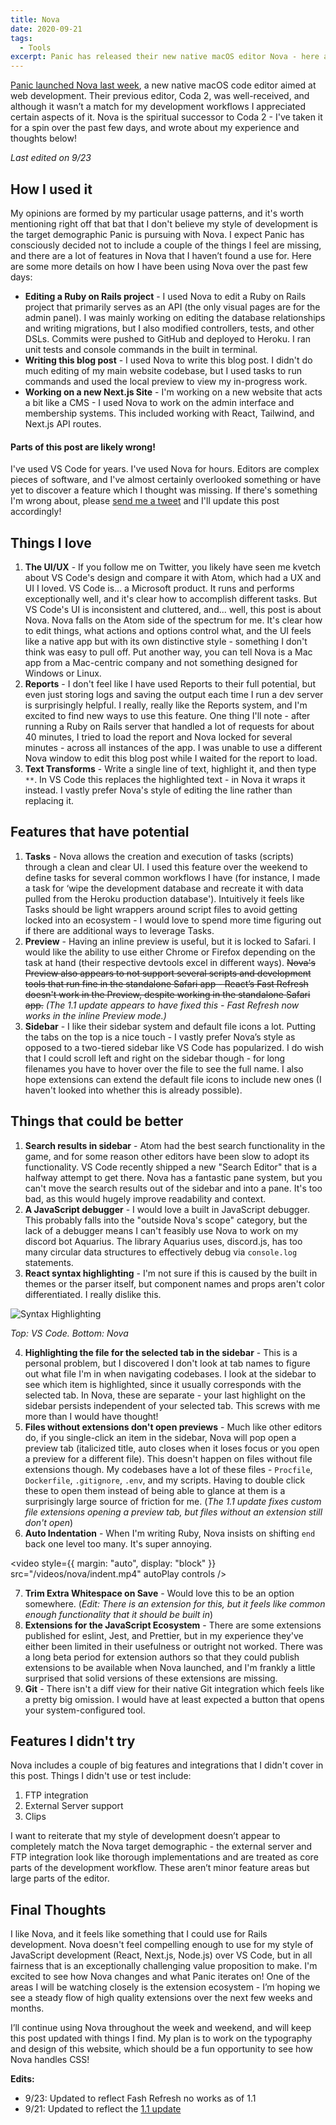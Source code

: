 ```yaml
---
title: Nova
date: 2020-09-21
tags:
  - Tools
excerpt: Panic has released their new native macOS editor Nova - here are my thoughts after trying it out for a few days!
---
```


[Panic launched Nova last week](https://nova.app), a new native macOS code editor aimed at web development. Their previous editor, Coda 2, was well-received, and although it wasn’t a match for my development workflows I appreciated certain aspects of it. Nova is the spiritual successor to Coda 2 - I've taken it for a spin over the past few days, and wrote about my experience and thoughts below!

_Last edited on 9/23_

## How I used it

My opinions are formed by my particular usage patterns, and it's worth mentioning right off that bat that I don't believe my style of development is the target demographic Panic is pursuing with Nova. I expect Panic has consciously decided not to include a couple of the things I feel are missing, and there are a lot of features in Nova that I haven’t found a use for. Here are some more details on how I have been using Nova over the past few days:

- **Editing a Ruby on Rails project** - I used Nova to edit a Ruby on Rails project that primarily serves as an API (the only visual pages are for the admin panel). I was mainly working on editing the database relationships and writing migrations, but I also modified controllers, tests, and other DSLs. Commits were pushed to GitHub and deployed to Heroku. I ran unit tests and console commands in the built in terminal.
- **Writing this blog post** - I used Nova to write this blog post. I didn't do much editing of my main website codebase, but I used tasks to run commands and used the local preview to view my in-progress work.
- **Working on a new Next.js Site** - I'm working on a new website that acts a bit like a CMS - I used Nova to work on the admin interface and membership systems. This included working with React, Tailwind, and Next.js API routes.

#### Parts of this post are likely wrong!

I've used VS Code for years. I've used Nova for hours. Editors are complex pieces of software, and I've almost certainly overlooked something or have yet to discover a feature which I thought was missing. If there's something I'm wrong about, please [send me a tweet](https://twitter.com/ianmitchel1) and I'll update this post accordingly!

## Things I love

1. **The UI/UX** - If you follow me on Twitter, you likely have seen me kvetch about VS Code's design and compare it with Atom, which had a UX and UI I loved. VS Code is... a Microsoft product. It runs and performs exceptionally well, and it's clear how to accomplish different tasks. But VS Code's UI is inconsistent and cluttered, and... well, this post is about Nova. Nova falls on the Atom side of the spectrum for me. It's clear how to edit things, what actions and options control what, and the UI feels like a native app but with its own distinctive style - something I don't think was easy to pull off. Put another way, you can tell Nova is a Mac app from a Mac-centric company and not something designed for Windows or Linux.
2. **Reports** - I don't feel like I have used Reports to their full potential, but even just storing logs and saving the output each time I run a dev server is surprisingly helpful. I really, really like the Reports system, and I'm excited to find new ways to use this feature. One thing I'll note - after running a Ruby on Rails server that handled a lot of requests for about 40 minutes, I tried to load the report and Nova locked for several minutes - across all instances of the app. I was unable to use a different Nova window to edit this blog post while I waited for the report to load.
3. **Text Transforms** - Write a single line of text, highlight it, and then type `**`. In VS Code this replaces the highlighted text - in Nova it wraps it instead. I vastly prefer Nova's style of editing the line rather than replacing it.

## Features that have potential

1. **Tasks** - Nova allows the creation and execution of tasks (scripts) through a clean and clear UI. I used this feature over the weekend to define tasks for several common workflows I have (for instance, I made a task for ‘wipe the development database and recreate it with data pulled from the Heroku production database'). Intuitively it feels like Tasks should be light wrappers around script files to avoid getting locked into an ecosystem - I would love to spend more time figuring out if there are additional ways to leverage Tasks.
2. **Preview** - Having an inline preview is useful, but it is locked to Safari. I would like the ability to use either Chrome or Firefox depending on the task at hand (their respective devtools excel in different ways). ~~Nova's Preview also appears to not support several scripts and development tools that run fine in the standalone Safari app - React’s Fast Refresh doesn't work in the Preview, despite working in the standalone Safari app.~~ _(The 1.1 update appears to have fixed this - Fast Refresh now works in the inline Preview mode.)_
3. **Sidebar** - I like their sidebar system and default file icons a lot. Putting the tabs on the top is a nice touch - I vastly prefer Nova’s style as opposed to a two-tiered sidebar like VS Code has popularized. I do wish that I could scroll left and right on the sidebar though - for long filenames you have to hover over the file to see the full name. I also hope extensions can extend the default file icons to include new ones (I haven't looked into whether this is already possible).

## Things that could be better

1. **Search results in sidebar** - Atom had the best search functionality in the game, and for some reason other editors have been slow to adopt its functionality. VS Code recently shipped a new "Search Editor" that is a halfway attempt to get there. Nova has a fantastic pane system, but you can't move the search results out of the sidebar and into a pane. It's too bad, as this would hugely improve readability and context.
2. **A JavaScript debugger** - I would love a built in JavaScript debugger. This probably falls into the "outside Nova's scope" category, but the lack of a debugger means I can't feasibly use Nova to work on my discord bot Aquarius. The library Aquarius uses, discord.js, has too many circular data structures to effectively debug via `console.log` statements.
3. **React syntax highlighting** - I'm not sure if this is caused by the built in themes or the parser itself, but component names and props aren't color differentiated. I really dislike this.

<Image
  src="/images/posts/nova_highlighting.png"
  alt="Syntax Highlighting"
  width={1421}
  height={1741}
  unoptimized
/>

_Top: VS Code. Bottom: Nova_

4. **Highlighting the file for the selected tab in the sidebar** - This is a personal problem, but I discovered I don't look at tab names to figure out what file I'm in when navigating codebases. I look at the sidebar to see which item is highlighted, since it usually corresponds with the selected tab. In Nova, these are separate - your last highlight on the sidebar persists independent of your selected tab. This screws with me more than I would have thought!
5. **Files without extensions don't open previews** - Much like other editors do, if you single-click an item in the sidebar, Nova will pop open a preview tab (italicized title, auto closes when it loses focus or you open a preview for a different file). This doesn't happen on files without file extensions though. My codebases have a lot of these files - `Procfile`, `Dockerfile`, `.gitignore`, `.env`, and my scripts. Having to double click these to open them instead of being able to glance at them is a surprisingly large source of friction for me. (_The 1.1 update fixes custom file extensions opening a preview tab, but files without an extension still don't open_)
6. **Auto Indentation** - When I'm writing Ruby, Nova insists on shifting `end` back one level too many. It's super annoying.

<video
  style={{ margin: "auto", display: "block" }}
  src="/videos/nova/indent.mp4"
  autoPlay
  controls
/>

7. **Trim Extra Whitespace on Save** - Would love this to be an option somewhere. (_Edit: There is an extension for this, but it feels like common enough functionality that it should be built in_)
8. **Extensions for the JavaScript Ecosystem** - There are some extensions published for eslint, Jest, and Prettier, but in my experience they've either been limited in their usefulness or outright not worked. There was a long beta period for extension authors so that they could publish extensions to be available when Nova launched, and I'm frankly a little surprised that solid versions of these extensions are missing.
9. **Git** - There isn't a diff view for their native Git integration which feels like a pretty big omission. I would have at least expected a button that opens your system-configured tool.

## Features I didn't try

Nova includes a couple of big features and integrations that I didn't cover in this post. Things I didn't use or test include:

1. FTP integration
2. External Server support
3. Clips

I want to reiterate that my style of development doesn’t appear to completely match the Nova target demographic - the external server and FTP integration look like thorough implementations and are treated as core parts of the development workflow. These aren’t minor feature areas but large parts of the editor.

## Final Thoughts

I like Nova, and it feels like something that I could use for Rails development. Nova doesn't feel compelling enough to use for my style of JavaScript development (React, Next.js, Node.js) over VS Code, but in all fairness that is an exceptionally challenging value proposition to make. I'm excited to see how Nova changes and what Panic iterates on! One of the areas I will be watching closely is the extension ecosystem - I’m hoping we see a steady flow of high quality extensions over the next few weeks and months.

I’ll continue using Nova throughout the week and weekend, and will keep this post updated with things I find. My plan is to work on the typography and design of this website, which should be a fun opportunity to see how Nova handles CSS!

**Edits:**

- 9/23: Updated to reflect Fash Refresh no works as of 1.1
- 9/21: Updated to reflect the [1.1 update](https://twitter.com/panic/status/1308172575135076352)
